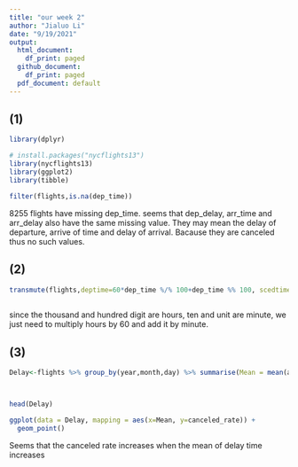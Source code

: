 ```yaml
---
title: "our week 2"
author: "Jialuo Li"
date: "9/19/2021"
output:
  html_document:
    df_print: paged
  github_document:
    df_print: paged
  pdf_document: default
---
```


## (1)
```r

library(dplyr)

# install.packages("nycflights13")
library(nycflights13)
library(ggplot2)
library(tibble)
```

```r
filter(flights,is.na(dep_time))
```
8255 flights have missing dep_time. seems that dep_delay, arr_time and arr_delay also have the same missing value. They may mean the delay of departure, arrive of time and delay of arrival. Bacause they are canceled thus no such values.

## (2)
```r
transmute(flights,deptime=60*dep_time %/% 100+dep_time %% 100, scedtime=60*sched_dep_time %/% 100+sched_dep_time %% 100)
  
```
since the thousand and hundred digit are hours, ten and unit are minute, we just need to multiply hours by 60 and add it by minute.

## (3)
```r
Delay<-flights %>% group_by(year,month,day) %>% summarise(Mean = mean(arr_delay,na.rm = TRUE),cancel=sum(is.na(arr_delay)), canceled_rate=sum(is.na(arr_delay))/n())



head(Delay)

ggplot(data = Delay, mapping = aes(x=Mean, y=canceled_rate)) +
  geom_point()
```






Seems that the canceled rate increases when the mean of delay time increases

